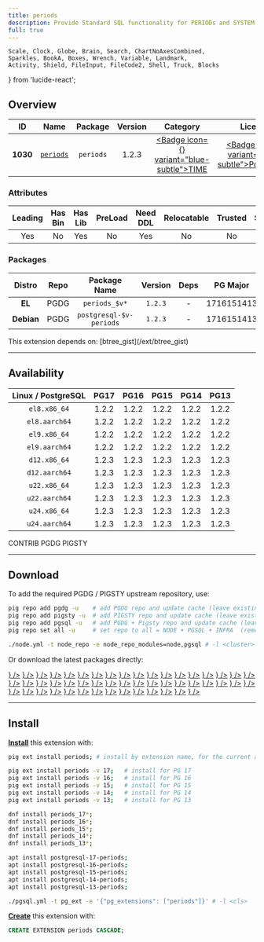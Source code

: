 ```yaml
---
title: periods
description: Provide Standard SQL functionality for PERIODs and SYSTEM VERSIONING
full: true
---
```


    Scale, Clock, Globe, Brain, Search, ChartNoAxesCombined,
    Sparkles, BookA, Boxes, Wrench, Variable, Landmark,
    Activity, Shield, FileInput, FileCode2, Shell, Truck, Blocks
} from 'lucide-react';

## Overview

| <TooltipIconButton tooltip="Extension unique identifier" side="top">ID</TooltipIconButton> | <TooltipIconButton tooltip="Extension name" side="top">Name</TooltipIconButton> | <TooltipIconButton tooltip="Package name for installation" side="top">Package</TooltipIconButton> | <TooltipIconButton tooltip="Latest available extension version" side="top">Version</TooltipIconButton> | <TooltipIconButton tooltip="Extension category" side="top">Category</TooltipIconButton> | <TooltipIconButton tooltip="Open source license" side="top">License</TooltipIconButton> | <TooltipIconButton tooltip="Programming language" side="top">Lang</TooltipIconButton> |
|:--------:|:--------:|:----------:|:--------------:|:---------------------------------------:|:------------------------------------------------------:|:----:|
| **1030** | [`periods`](https://github.com/xocolatl/periods) | `periods` | 1.2.3 | <a href="/ext/time" className="no-underline"><Badge icon={<Clock />} variant="blue-subtle">TIME</Badge></a> | <a href="/ext/list/license#postgresql" className="no-underline"><Badge icon={<Scale />} variant="blue-subtle">PostgreSQL</Badge></a> | <a href="/ext/list/lang#c"><Badge icon={<FileCode2 />} variant="blue-subtle">C</Badge></a> |

### Attributes

| <TooltipIconButton tooltip="The Primary Leading extension in the Package" side="top">Leading</TooltipIconButton> | <TooltipIconButton tooltip="Contains binary utils" side="top">Has Bin</TooltipIconButton> | <TooltipIconButton tooltip="Contains .so shared library files" side="top">Has Lib</TooltipIconButton> | <TooltipIconButton tooltip="Requires preloading via shared_preload_libraries" side="top">PreLoad</TooltipIconButton> | <TooltipIconButton tooltip="Requires CREATE EXTENSION DDL command" side="top">Need DDL</TooltipIconButton> | <TooltipIconButton tooltip="Can be installed in any schema" side="top">Relocatable</TooltipIconButton> | <TooltipIconButton tooltip="Can be created by non-superuser" side="top">Trusted</TooltipIconButton> | <TooltipIconButton tooltip="Schemas used by this extension" side="top">Schemas</TooltipIconButton> |
|:-------:|:-------:|:-------:|:-------:|:--------:|:-----------:|:-------:|:-------:|
| Yes | No | Yes | No | Yes | No | No | - |

### Packages

| <TooltipIconButton tooltip="Linux distribution family, EL or Debian" side="top">Distro</TooltipIconButton> | <TooltipIconButton tooltip="Package repository" side="top">Repo</TooltipIconButton> | <TooltipIconButton tooltip="The RPM/DEB Package Name Pattern (replace $v with real pg major)" side="top">Package Name</TooltipIconButton> | <TooltipIconButton tooltip="Latest package version" side="top">Version</TooltipIconButton> | <TooltipIconButton tooltip="RPM/DEB Package dependencies" side="top">Deps</TooltipIconButton> | <TooltipIconButton tooltip="Available in these PostgreSQL Major Versions" side="top">PG Major</TooltipIconButton> |
|:----------:|:--------:|:------------------------:|:-----------:|:------------:|:------------------:|
|   **EL**   | <Badge variant="blue-subtle"><span className="font-bold">PGDG</span></Badge> | `periods_$v*` | `1.2.3` | - | <Badge variant="green-subtle">17</Badge><Badge variant="green-subtle">16</Badge><Badge variant="green-subtle">15</Badge><Badge variant="green-subtle">14</Badge><Badge variant="green-subtle">13</Badge> |
| **Debian** | <Badge variant="blue-subtle"><span className="font-bold">PGDG</span></Badge> | `postgresql-$v-periods` | `1.2.3` | - | <Badge variant="green-subtle">17</Badge><Badge variant="green-subtle">16</Badge><Badge variant="green-subtle">15</Badge><Badge variant="green-subtle">14</Badge><Badge variant="green-subtle">13</Badge> |


<Callout title="Dependencies" type="warn">
    This extension depends on: [btree_gist](/ext/btree_gist)
</Callout>


------

## Availability

| <TooltipIconButton tooltip="Linux Distro Arch / PostgreSQL Major Version" side="top">Linux / PostgreSQL </TooltipIconButton> | **PG17** | **PG16** | **PG15** | **PG14** | **PG13** |
|:-----:|:-----:|:-----:|:-----:|:-----:|:-----:|
| `el8.x86_64` | <Badge variant="blue-subtle">1.2.2</Badge> | <Badge variant="blue-subtle">1.2.2</Badge> | <Badge variant="blue-subtle">1.2.2</Badge> | <Badge variant="blue-subtle">1.2.2</Badge> | <Badge variant="blue-subtle">1.2.2</Badge> |
| `el8.aarch64` | <Badge variant="blue-subtle">1.2.2</Badge> | <Badge variant="blue-subtle">1.2.2</Badge> | <Badge variant="blue-subtle">1.2.2</Badge> | <Badge variant="blue-subtle">1.2.2</Badge> | <Badge variant="blue-subtle">1.2.2</Badge> |
| `el9.x86_64` | <Badge variant="blue-subtle">1.2.2</Badge> | <Badge variant="blue-subtle">1.2.2</Badge> | <Badge variant="blue-subtle">1.2.2</Badge> | <Badge variant="blue-subtle">1.2.2</Badge> | <Badge variant="blue-subtle">1.2.2</Badge> |
| `el9.aarch64` | <Badge variant="blue-subtle">1.2.2</Badge> | <Badge variant="blue-subtle">1.2.2</Badge> | <Badge variant="blue-subtle">1.2.2</Badge> | <Badge variant="blue-subtle">1.2.2</Badge> | <Badge variant="blue-subtle">1.2.2</Badge> |
| `d12.x86_64` | <Badge variant="blue-subtle">1.2.3</Badge> | <Badge variant="blue-subtle">1.2.3</Badge> | <Badge variant="blue-subtle">1.2.3</Badge> | <Badge variant="blue-subtle">1.2.3</Badge> | <Badge variant="blue-subtle">1.2.3</Badge> |
| `d12.aarch64` | <Badge variant="blue-subtle">1.2.3</Badge> | <Badge variant="blue-subtle">1.2.3</Badge> | <Badge variant="blue-subtle">1.2.3</Badge> | <Badge variant="blue-subtle">1.2.3</Badge> | <Badge variant="blue-subtle">1.2.3</Badge> |
| `u22.x86_64` | <Badge variant="blue-subtle">1.2.3</Badge> | <Badge variant="blue-subtle">1.2.3</Badge> | <Badge variant="blue-subtle">1.2.3</Badge> | <Badge variant="blue-subtle">1.2.3</Badge> | <Badge variant="blue-subtle">1.2.3</Badge> |
| `u22.aarch64` | <Badge variant="blue-subtle">1.2.3</Badge> | <Badge variant="blue-subtle">1.2.3</Badge> | <Badge variant="blue-subtle">1.2.3</Badge> | <Badge variant="blue-subtle">1.2.3</Badge> | <Badge variant="blue-subtle">1.2.3</Badge> |
| `u24.x86_64` | <Badge variant="blue-subtle">1.2.3</Badge> | <Badge variant="blue-subtle">1.2.3</Badge> | <Badge variant="blue-subtle">1.2.3</Badge> | <Badge variant="blue-subtle">1.2.3</Badge> | <Badge variant="blue-subtle">1.2.3</Badge> |
| `u24.aarch64` | <Badge variant="blue-subtle">1.2.3</Badge> | <Badge variant="blue-subtle">1.2.3</Badge> | <Badge variant="blue-subtle">1.2.3</Badge> | <Badge variant="blue-subtle">1.2.3</Badge> | <Badge variant="blue-subtle">1.2.3</Badge> |

<Badge variant="green-subtle"><span className="font-black">CONTRIB</span></Badge> <Badge variant="blue-subtle"><span className="font-black">PGDG</span></Badge> <Badge variant="amber-subtle"><span className="font-black">PIGSTY</span></Badge>

------

## Download

To add the required PGDG / PIGSTY upstream repository, use:

```bash tab="pig"
pig repo add pgdg -u    # add PGDG repo and update cache (leave existing repos)
pig repo add pigsty -u  # add PIGSTY repo and update cache (leave existing repos)
pig repo add pgsql -u   # add PGDG + Pigsty repo and update cache (leave existing repos)
pig repo set all -u     # set repo to all = NODE + PGSQL + INFRA  (remove existing repos)
```
```bash tab="pigsty"
./node.yml -t node_repo -e node_repo_modules=node,pgsql # -l <cluster>
```

Or download the latest packages directly:

<Files>
    <Folder name="el8.x86_64">
        <a href="https://download.postgresql.org/pub/repos/yum/17/redhat/rhel-8-x86_64/periods_17-1.2.2-3PGDG.rhel8.x86_64.rpm"><File name="periods_17-1.2.2-3PGDG.rhel8.x86_64.rpm" icon={<Package className="text-emerald-500" />} /></a>
        <a href="https://download.postgresql.org/pub/repos/yum/16/redhat/rhel-8-x86_64/periods_16-1.2.2-1.rhel8.1.x86_64.rpm"><File name="periods_16-1.2.2-1.rhel8.1.x86_64.rpm" icon={<Package className="text-emerald-500" />} /></a>
        <a href="https://download.postgresql.org/pub/repos/yum/15/redhat/rhel-8-x86_64/periods_15-1.2.2-1.rhel8.x86_64.rpm"><File name="periods_15-1.2.2-1.rhel8.x86_64.rpm" icon={<Package className="text-emerald-500" />} /></a>
        <a href="https://download.postgresql.org/pub/repos/yum/14/redhat/rhel-8-x86_64/periods_14-1.2.2-1.rhel8.x86_64.rpm"><File name="periods_14-1.2.2-1.rhel8.x86_64.rpm" icon={<Package className="text-emerald-500" />} /></a>
        <a href="https://download.postgresql.org/pub/repos/yum/13/redhat/rhel-8-x86_64/periods_13-1.2.2-1.rhel8.x86_64.rpm"><File name="periods_13-1.2.2-1.rhel8.x86_64.rpm" icon={<Package className="text-emerald-500" />} /></a>
    </Folder>
    <Folder name="el8.aarch64">
        <a href="https://download.postgresql.org/pub/repos/yum/17/redhat/rhel-8-aarch64/periods_17-1.2.2-3PGDG.rhel8.aarch64.rpm"><File name="periods_17-1.2.2-3PGDG.rhel8.aarch64.rpm" icon={<Package className="text-orange-500" />} /></a>
        <a href="https://download.postgresql.org/pub/repos/yum/16/redhat/rhel-8-aarch64/periods_16-1.2.2-1.rhel8.1.aarch64.rpm"><File name="periods_16-1.2.2-1.rhel8.1.aarch64.rpm" icon={<Package className="text-orange-500" />} /></a>
        <a href="https://download.postgresql.org/pub/repos/yum/15/redhat/rhel-8-aarch64/periods_15-1.2.2-1.rhel8.aarch64.rpm"><File name="periods_15-1.2.2-1.rhel8.aarch64.rpm" icon={<Package className="text-orange-500" />} /></a>
        <a href="https://download.postgresql.org/pub/repos/yum/14/redhat/rhel-8-aarch64/periods_14-1.2.2-1.rhel8.aarch64.rpm"><File name="periods_14-1.2.2-1.rhel8.aarch64.rpm" icon={<Package className="text-orange-500" />} /></a>
        <a href="https://download.postgresql.org/pub/repos/yum/13/redhat/rhel-8-aarch64/periods_13-1.2.2-1.rhel8.aarch64.rpm"><File name="periods_13-1.2.2-1.rhel8.aarch64.rpm" icon={<Package className="text-orange-500" />} /></a>
    </Folder>
    <Folder name="el9.x86_64">
        <a href="https://download.postgresql.org/pub/repos/yum/17/redhat/rhel-9-x86_64/periods_17-1.2.2-3PGDG.rhel9.x86_64.rpm"><File name="periods_17-1.2.2-3PGDG.rhel9.x86_64.rpm" icon={<Package className="text-emerald-500" />} /></a>
        <a href="https://download.postgresql.org/pub/repos/yum/16/redhat/rhel-9-x86_64/periods_16-1.2.2-1.rhel9.1.x86_64.rpm"><File name="periods_16-1.2.2-1.rhel9.1.x86_64.rpm" icon={<Package className="text-emerald-500" />} /></a>
        <a href="https://download.postgresql.org/pub/repos/yum/15/redhat/rhel-9-x86_64/periods_15-1.2.2-1.rhel9.x86_64.rpm"><File name="periods_15-1.2.2-1.rhel9.x86_64.rpm" icon={<Package className="text-emerald-500" />} /></a>
        <a href="https://download.postgresql.org/pub/repos/yum/14/redhat/rhel-9-x86_64/periods_14-1.2.2-1.rhel9.x86_64.rpm"><File name="periods_14-1.2.2-1.rhel9.x86_64.rpm" icon={<Package className="text-emerald-500" />} /></a>
        <a href="https://download.postgresql.org/pub/repos/yum/13/redhat/rhel-9-x86_64/periods_13-1.2.2-1.rhel9.x86_64.rpm"><File name="periods_13-1.2.2-1.rhel9.x86_64.rpm" icon={<Package className="text-emerald-500" />} /></a>
    </Folder>
    <Folder name="el9.aarch64">
        <a href="https://download.postgresql.org/pub/repos/yum/17/redhat/rhel-9-aarch64/periods_17-1.2.2-3PGDG.rhel9.aarch64.rpm"><File name="periods_17-1.2.2-3PGDG.rhel9.aarch64.rpm" icon={<Package className="text-orange-500" />} /></a>
        <a href="https://download.postgresql.org/pub/repos/yum/16/redhat/rhel-9-aarch64/periods_16-1.2.2-1.rhel9.1.aarch64.rpm"><File name="periods_16-1.2.2-1.rhel9.1.aarch64.rpm" icon={<Package className="text-orange-500" />} /></a>
        <a href="https://download.postgresql.org/pub/repos/yum/15/redhat/rhel-9-aarch64/periods_15-1.2.2-1.rhel9.aarch64.rpm"><File name="periods_15-1.2.2-1.rhel9.aarch64.rpm" icon={<Package className="text-orange-500" />} /></a>
        <a href="https://download.postgresql.org/pub/repos/yum/14/redhat/rhel-9-aarch64/periods_14-1.2.2-1.rhel9.aarch64.rpm"><File name="periods_14-1.2.2-1.rhel9.aarch64.rpm" icon={<Package className="text-orange-500" />} /></a>
        <a href="https://download.postgresql.org/pub/repos/yum/13/redhat/rhel-9-aarch64/periods_13-1.2.2-1.rhel9.aarch64.rpm"><File name="periods_13-1.2.2-1.rhel9.aarch64.rpm" icon={<Package className="text-orange-500" />} /></a>
    </Folder>
    <Folder name="d12.x86_64">
        <a href="https://apt.postgresql.org/pub/repos/apt/pool/main/p/postgresql-periods/postgresql-17-periods_1.2.3-1.pgdg120+1_arm64.deb"><File name="postgresql-17-periods_1.2.3-1.pgdg120+1_arm64.deb" icon={<Box className="text-emerald-500" />} /></a>
        <a href="https://apt.postgresql.org/pub/repos/apt/pool/main/p/postgresql-periods/postgresql-16-periods_1.2.3-1.pgdg120+1_arm64.deb"><File name="postgresql-16-periods_1.2.3-1.pgdg120+1_arm64.deb" icon={<Box className="text-emerald-500" />} /></a>
        <a href="https://apt.postgresql.org/pub/repos/apt/pool/main/p/postgresql-periods/postgresql-15-periods_1.2.3-1.pgdg120+1_arm64.deb"><File name="postgresql-15-periods_1.2.3-1.pgdg120+1_arm64.deb" icon={<Box className="text-emerald-500" />} /></a>
        <a href="https://apt.postgresql.org/pub/repos/apt/pool/main/p/postgresql-periods/postgresql-14-periods_1.2.3-1.pgdg120+1_arm64.deb"><File name="postgresql-14-periods_1.2.3-1.pgdg120+1_arm64.deb" icon={<Box className="text-emerald-500" />} /></a>
        <a href="https://apt.postgresql.org/pub/repos/apt/pool/main/p/postgresql-periods/postgresql-13-periods_1.2.3-1.pgdg120+1_arm64.deb"><File name="postgresql-13-periods_1.2.3-1.pgdg120+1_arm64.deb" icon={<Box className="text-emerald-500" />} /></a>
    </Folder>
    <Folder name="d12.aarch64">
        <a href="https://apt.postgresql.org/pub/repos/apt/pool/main/p/postgresql-periods/postgresql-17-periods_1.2.3-1.pgdg120+1_amd64.deb"><File name="postgresql-17-periods_1.2.3-1.pgdg120+1_amd64.deb" icon={<Box className="text-orange-500" />} /></a>
        <a href="https://apt.postgresql.org/pub/repos/apt/pool/main/p/postgresql-periods/postgresql-16-periods_1.2.3-1.pgdg120+1_amd64.deb"><File name="postgresql-16-periods_1.2.3-1.pgdg120+1_amd64.deb" icon={<Box className="text-orange-500" />} /></a>
        <a href="https://apt.postgresql.org/pub/repos/apt/pool/main/p/postgresql-periods/postgresql-15-periods_1.2.3-1.pgdg120+1_amd64.deb"><File name="postgresql-15-periods_1.2.3-1.pgdg120+1_amd64.deb" icon={<Box className="text-orange-500" />} /></a>
        <a href="https://apt.postgresql.org/pub/repos/apt/pool/main/p/postgresql-periods/postgresql-14-periods_1.2.3-1.pgdg120+1_amd64.deb"><File name="postgresql-14-periods_1.2.3-1.pgdg120+1_amd64.deb" icon={<Box className="text-orange-500" />} /></a>
        <a href="https://apt.postgresql.org/pub/repos/apt/pool/main/p/postgresql-periods/postgresql-13-periods_1.2.3-1.pgdg120+1_amd64.deb"><File name="postgresql-13-periods_1.2.3-1.pgdg120+1_amd64.deb" icon={<Box className="text-orange-500" />} /></a>
    </Folder>
    <Folder name="u22.x86_64">
        <a href="https://apt.postgresql.org/pub/repos/apt/pool/main/p/postgresql-periods/postgresql-17-periods_1.2.3-1.pgdg22.04+1_amd64.deb"><File name="postgresql-17-periods_1.2.3-1.pgdg22.04+1_amd64.deb" icon={<Box className="text-emerald-500" />} /></a>
        <a href="https://apt.postgresql.org/pub/repos/apt/pool/main/p/postgresql-periods/postgresql-16-periods_1.2.3-1.pgdg22.04+1_amd64.deb"><File name="postgresql-16-periods_1.2.3-1.pgdg22.04+1_amd64.deb" icon={<Box className="text-emerald-500" />} /></a>
        <a href="https://apt.postgresql.org/pub/repos/apt/pool/main/p/postgresql-periods/postgresql-15-periods_1.2.3-1.pgdg22.04+1_amd64.deb"><File name="postgresql-15-periods_1.2.3-1.pgdg22.04+1_amd64.deb" icon={<Box className="text-emerald-500" />} /></a>
        <a href="https://apt.postgresql.org/pub/repos/apt/pool/main/p/postgresql-periods/postgresql-14-periods_1.2.3-1.pgdg22.04+1_amd64.deb"><File name="postgresql-14-periods_1.2.3-1.pgdg22.04+1_amd64.deb" icon={<Box className="text-emerald-500" />} /></a>
        <a href="https://apt.postgresql.org/pub/repos/apt/pool/main/p/postgresql-periods/postgresql-13-periods_1.2.3-1.pgdg22.04+1_amd64.deb"><File name="postgresql-13-periods_1.2.3-1.pgdg22.04+1_amd64.deb" icon={<Box className="text-emerald-500" />} /></a>
    </Folder>
    <Folder name="u22.aarch64">
        <a href="https://apt.postgresql.org/pub/repos/apt/pool/main/p/postgresql-periods/postgresql-17-periods_1.2.3-1.pgdg22.04+1_arm64.deb"><File name="postgresql-17-periods_1.2.3-1.pgdg22.04+1_arm64.deb" icon={<Box className="text-orange-500" />} /></a>
        <a href="https://apt.postgresql.org/pub/repos/apt/pool/main/p/postgresql-periods/postgresql-16-periods_1.2.3-1.pgdg22.04+1_arm64.deb"><File name="postgresql-16-periods_1.2.3-1.pgdg22.04+1_arm64.deb" icon={<Box className="text-orange-500" />} /></a>
        <a href="https://apt.postgresql.org/pub/repos/apt/pool/main/p/postgresql-periods/postgresql-15-periods_1.2.3-1.pgdg22.04+1_arm64.deb"><File name="postgresql-15-periods_1.2.3-1.pgdg22.04+1_arm64.deb" icon={<Box className="text-orange-500" />} /></a>
        <a href="https://apt.postgresql.org/pub/repos/apt/pool/main/p/postgresql-periods/postgresql-14-periods_1.2.3-1.pgdg22.04+1_arm64.deb"><File name="postgresql-14-periods_1.2.3-1.pgdg22.04+1_arm64.deb" icon={<Box className="text-orange-500" />} /></a>
        <a href="https://apt.postgresql.org/pub/repos/apt/pool/main/p/postgresql-periods/postgresql-13-periods_1.2.3-1.pgdg22.04+1_arm64.deb"><File name="postgresql-13-periods_1.2.3-1.pgdg22.04+1_arm64.deb" icon={<Box className="text-orange-500" />} /></a>
    </Folder>
    <Folder name="u24.x86_64">
        <a href="https://apt.postgresql.org/pub/repos/apt/pool/main/p/postgresql-periods/postgresql-17-periods_1.2.3-1.pgdg24.04+1_amd64.deb"><File name="postgresql-17-periods_1.2.3-1.pgdg24.04+1_amd64.deb" icon={<Box className="text-emerald-500" />} /></a>
        <a href="https://apt.postgresql.org/pub/repos/apt/pool/main/p/postgresql-periods/postgresql-16-periods_1.2.3-1.pgdg24.04+1_amd64.deb"><File name="postgresql-16-periods_1.2.3-1.pgdg24.04+1_amd64.deb" icon={<Box className="text-emerald-500" />} /></a>
        <a href="https://apt.postgresql.org/pub/repos/apt/pool/main/p/postgresql-periods/postgresql-15-periods_1.2.3-1.pgdg24.04+1_amd64.deb"><File name="postgresql-15-periods_1.2.3-1.pgdg24.04+1_amd64.deb" icon={<Box className="text-emerald-500" />} /></a>
        <a href="https://apt.postgresql.org/pub/repos/apt/pool/main/p/postgresql-periods/postgresql-14-periods_1.2.3-1.pgdg24.04+1_amd64.deb"><File name="postgresql-14-periods_1.2.3-1.pgdg24.04+1_amd64.deb" icon={<Box className="text-emerald-500" />} /></a>
        <a href="https://apt.postgresql.org/pub/repos/apt/pool/main/p/postgresql-periods/postgresql-13-periods_1.2.3-1.pgdg24.04+1_amd64.deb"><File name="postgresql-13-periods_1.2.3-1.pgdg24.04+1_amd64.deb" icon={<Box className="text-emerald-500" />} /></a>
    </Folder>
    <Folder name="u24.aarch64">
        <a href="https://apt.postgresql.org/pub/repos/apt/pool/main/p/postgresql-periods/postgresql-17-periods_1.2.3-1.pgdg24.04+1_arm64.deb"><File name="postgresql-17-periods_1.2.3-1.pgdg24.04+1_arm64.deb" icon={<Box className="text-orange-500" />} /></a>
        <a href="https://apt.postgresql.org/pub/repos/apt/pool/main/p/postgresql-periods/postgresql-16-periods_1.2.3-1.pgdg24.04+1_arm64.deb"><File name="postgresql-16-periods_1.2.3-1.pgdg24.04+1_arm64.deb" icon={<Box className="text-orange-500" />} /></a>
        <a href="https://apt.postgresql.org/pub/repos/apt/pool/main/p/postgresql-periods/postgresql-15-periods_1.2.3-1.pgdg24.04+1_arm64.deb"><File name="postgresql-15-periods_1.2.3-1.pgdg24.04+1_arm64.deb" icon={<Box className="text-orange-500" />} /></a>
        <a href="https://apt.postgresql.org/pub/repos/apt/pool/main/p/postgresql-periods/postgresql-14-periods_1.2.3-1.pgdg24.04+1_arm64.deb"><File name="postgresql-14-periods_1.2.3-1.pgdg24.04+1_arm64.deb" icon={<Box className="text-orange-500" />} /></a>
        <a href="https://apt.postgresql.org/pub/repos/apt/pool/main/p/postgresql-periods/postgresql-13-periods_1.2.3-1.pgdg24.04+1_arm64.deb"><File name="postgresql-13-periods_1.2.3-1.pgdg24.04+1_arm64.deb" icon={<Box className="text-orange-500" />} /></a>
    </Folder>
</Files>

------

## Install

[**Install**](/docs/pgsql/ext/install) this extension with:

```bash tab="pig"
pig ext install periods; # install by extension name, for the current active PG version

pig ext install periods -v 17;   # install for PG 17
pig ext install periods -v 16;   # install for PG 16
pig ext install periods -v 15;   # install for PG 15
pig ext install periods -v 14;   # install for PG 14
pig ext install periods -v 13;   # install for PG 13
```
```bash tab="yum" 
dnf install periods_17*;
dnf install periods_16*;
dnf install periods_15*;
dnf install periods_14*;
dnf install periods_13*;
```
```bash tab="apt" 
apt install postgresql-17-periods;
apt install postgresql-16-periods;
apt install postgresql-15-periods;
apt install postgresql-14-periods;
apt install postgresql-13-periods;
```
```bash tab="ansible"
./pgsql.yml -t pg_ext -e '{"pg_extensions": ["periods"]}' # -l <cls>
```

[**Create**](/docs/pgsql/ext/create) this extension with:

```sql
CREATE EXTENSION periods CASCADE;
```


